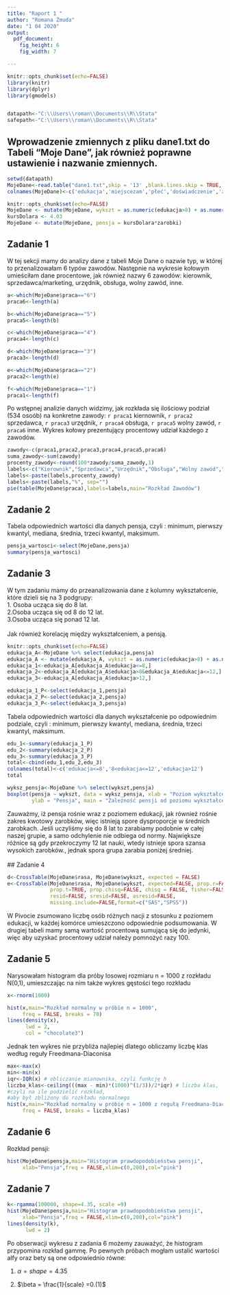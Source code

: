 ```yaml
---
title: "Raport 1 "
author: "Romana Żmuda"
date: "1 04 2020"
output:
  pdf_document:
    fig_height: 6
    fig_width: 7

---
```



```r
knitr::opts_chunk$set(echo=FALSE)
library(knitr)
library(dplyr)
library(gmodels)


datapath<-"C:\\Users\\roman\\Documents\\R\\Stata"
safepath<-"C:\\Users\\roman\\Documents\\R\\Stata"
```

## Wprowadzenie zmiennych z pliku dane1.txt do Tabeli "Moje Dane", jak również poprawne ustawienie i nazwanie zmiennych.
```r
setwd(datapath)
MojeDane<-read.table("dane1.txt",skip = '13' ,blank.lines.skip = TRUE, fill = TRUE, header = FALSE)
colnames(MojeDane)<-c('edukacja','miejscezam','płeć','doświadczenie','związek','zarobki','wiek','rasa','praca','sektor','stancyw')
```

```r
knitr::opts_chunk$set(echo=FALSE)
MojeDane <- mutate(MojeDane, wykszt = as.numeric(edukacja>8) + as.numeric(edukacja>12) + 1)
kursDolara <- 4.03
MojeDane <- mutate(MojeDane, pensja = kursDolara*zarobki) 
```

## Zadanie 1 


W tej sekcji mamy do analizy dane z tabeli Moje Dane o nazwie typ, w której to przenalizowałam 6 typów zawodów. Następnie na wykresie kołowym umieściłam dane procentowe, jak również nazwy 6 zawodów: kierownik, sprzedawca/marketing, urzędnik, obsługa, wolny zawód, inne.

```r
a<-which(MojeDane$praca=="6")
praca6<-length(a)

b<-which(MojeDane$praca=="5")
praca5<-length(b)

c<-which(MojeDane$praca=="4")
praca4<-length(c)

d<-which(MojeDane$praca=="3")
praca3<-length(d)

e<-which(MojeDane$praca=="2")
praca2<-length(e)

f<-which(MojeDane$praca=="1")
praca1<-length(f)
``` 
Po wstępnej analizie danych widzimy, jak rozkłada się ilościowy podział (534 osoób) na konkretne zawody: `r praca1` kiernownik, `r praca2` sprzedawca, `r praca3` urzędnik, `r praca4` obsługa, `r praca5` wolny zawód, `r praca6` inne.
Wykres kołowy prezentujący procentowy udział każdego z zawodów.
```r
zawody<-c(praca1,praca2,praca3,praca4,praca5,praca6)
suma_zawody<-sum(zawody)
procenty_zawody<-round(100*zawody/suma_zawody,1)
labels<-c("Kierownik","Sprzedawca","Urzędnik","Obsługa","Wolny zawód","Inne")
labels<-paste(labels,procenty_zawody)
labels<-paste(labels,"%", sep="")
pie(table(MojeDane$praca),labels=labels,main="Rozkład Zawodów")

```


## Zadanie 2

Tabela odpowiednich wartości dla danych pensja, czyli : minimum, pierwszy kwantyl, mediana, średnia, trzeci kwantyl, maksimum.

```r
pensja_wartosci<-select(MojeDane,pensja)
summary(pensja_wartosci)

```

## Zadanie 3
W tym zadaniu mamy do przeanalizowania dane z kolumny wykształcenie, które dzieli się na 3 podgrupy:
<br/>
1. Osoba ucząca się do 8 lat.
<br/>
2.Osoba ucząca się od 8 do 12 lat.
<br/>
3.Osoba ucząca się ponad 12 lat.
<br/>
<br/>
Jak również korelację między wykształceniem, a pensją.
<br/>

```r
knitr::opts_chunk$set(echo=FALSE)
edukacja_A<-MojeDane %>% select(edukacja,pensja)
edukacja_A <- mutate(edukacja_A, wykszt = as.numeric(edukacja>8) + as.numeric(edukacja>12) + 1)
edukacja_1<-edukacja_A[edukacja_A$edukacja<=8,]
edukacja_2<-edukacja_A[edukacja_A$edukacja>8&edukacja_A$edukacja<=12,]
edukacja_3<-edukacja_A[edukacja_A$edukacja>12,]

edukacja_1_P<-select(edukacja_1,pensja)
edukacja_2_P<-select(edukacja_2,pensja)
edukacja_3_P<-select(edukacja_3,pensja)
```
Tabela odpowiednich wartości dla danych  wykształcenie po odpowiednim podziale, czyli : minimum, pierwszy kwantyl, mediana, średnia, trzeci kwantyl, maksimum.
```r
edu_1<-summary(edukacja_1_P)
edu_2<-summary(edukacja_2_P)
edu_3<-summary(edukacja_3_P)
total<-cbind(edu_1,edu_2,edu_3)
colnames(total)<-c('edukacja<=8','8<edukacja<=12','edukacja>12')
total

```


```r
wyksz_pensja<-MojeDane %>% select(wykszt,pensja)
boxplot(pensja ~ wykszt, data = wyksz_pensja, xlab = "Poziom wykształcenia",
        ylab = "Pensja", main = "Zależność pensji od poziomu wykształcenia")
```

Zauważmy, iż pensja rośnie wraz z poziomem edukacji, jak również rośnie zakres kwotowy zarobków, więc istnieją spore dysproporcje w średnich zarobkach. Jeśli uczyliśmy się do 8 lat to zarabiamy podobnie w całej naszej grupie, a samo odchylenie nie odbiega od normy. Największe różnice są gdy przekroczymy 12 lat nauki, wtedy istnieje spora szansa wysokich zarobków., jednak spora grupa zarabia poniżej średniej.
<br/>
<br/>
## Zadanie 4
```r

d<-CrossTable(MojeDane$rasa, MojeDane$wykszt, expected = FALSE)
e<-CrossTable(MojeDane$rasa, MojeDane$wykszt, expected=FALSE, prop.r=FALSE, prop.c=FALSE,
              prop.t=TRUE, prop.chisq=FALSE, chisq = FALSE, fisher=FALSE, mcnemar=FALSE,
              resid=FALSE, sresid=FALSE, asresid=FALSE,
              missing.include=FALSE,format=c("SAS","SPSS"))
```
W Pivocie zsumowano liczbę osób różnych nacji z stosunku z poziomem edukacji, w każdej komórce umieszczono odpowiednie podsumowania. W drugiej tabeli mamy samą wartość procentową sumującą się do jedynki, więc aby uzyskać procentowy udział należy pomnożyć razy 100.

## Zadanie 5
 Narysowałam  histogram dla próby losowej rozmiaru n = 1000 z rozkładu N(0,1), umieszczając na nim także wykres gęstości tego rozkładu
 
 
 
```r
x<-rnorm(1000)

hist(x,main="Rozkład normalny w próbie n = 1000",
     freq = FALSE, breaks = 70)
lines(density(x), 
      lwd = 2, 
      col = "chocolate3")
```
Jednak ten wykres nie przybliża najlepiej dlatego obliczamy liczbę klas według reguły Freedmana-Diaconisa


```r
max<-max(x)
min<-min(x)
iqr<-IQR(x) # obliczanie mianownika, czyli funkcję h
liczba_klas<-ceiling(((max - min)*(1000)^(1/3))/2*iqr) # liczba klas, 
#czyli na ile podzielić rozkład,
#aby był zbliżony do rozkładu normalnego
hist(x,main="Rozkład normalny w próbie n = 1000 z regułą Freedmana-Diaconis'a",
     freq = FALSE, breaks = liczba_klas)
```

## Zadanie 6
Rozkład pensji:
```r
hist(MojeDane$pensja,main="Histogram prawdopodobieństwa pensji",
     xlab="Pensja",freq = FALSE,xlim=c(0,200),col="pink")
```

## Zadanie 7

```r
k<-rgamma(100000, shape=4.35, scale =9)
hist(MojeDane$pensja,main="Histogram prawdopodobieństwa pensji",
     xlab="Pensja",freq = FALSE,xlim=c(0,200),col="pink")
lines(density(k), 
      lwd = 2)
```

Po obserwacji wykresu z zadania 6 możemy zauważyć, że histogram przypomina rozkład gammę. Po pewnych próbach mogłam ustalić wartości alfy oraz bety są one odpowiednio równe:

1. $\alpha = shape = 4.35$

2. $\beta = \frac{1}{scale} =0.(1)$
 